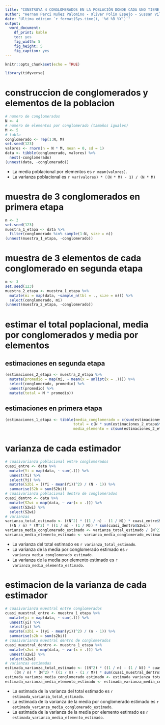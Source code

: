 ```yaml
---
title: "CONSTRUYA 4 CONGLOMERADOS EN LA POBLACIÓN DONDE CADA UNO TIENE 5 ELEMENTOS"
author: "Hernan Perci Nuñez Palomino - Oliver Polin Espejo - Sussan Villaorduña"
date: "Ultima edicion `r format(Sys.time(), '%d %B %Y')`"
output: 
  word_document:
    df_print: kable 
    toc: yes
    fig_width: 5
    fig_height: 5
    fig_caption: yes
---
```


```r
knitr::opts_chunk$set(echo = TRUE)
```

```r
library(tidyverse)
```


# construccion de conglomerados y elementos de la poblacion

```r

# numero de conglomerados
N <- 4
# numero de elementos por conglomerado (tamaños iguales)
M <- 5
# tabla
conglomerado <- rep(1:N, M)
set.seed(123)
valores <- rnorm(n = N * M, mean = 0, sd = 1)
data <- tibble(conglomerado, valores) %>%
  nest(-conglomerado)
(unnest(data, -conglomerado))
```

* La media poblacional por elementos es `r mean(valores)`.
* La varianza poblacional es `r var(valores) * ((N * M) - 1) / (N * M)`

# muestra de 3 conglomerados en primera etapa

```r

n <- 3
set.seed(123)
muestra_1_etapa <- data %>%
  filter(conglomerado %in% sample(1:N, size = n))
(unnest(muestra_1_etapa, -conglomerado))
```


# muestra de 3 elementos de cada conglomerado en segunda etapa

```r

m <- 3
set.seed(123)
muestra_2_etapa <- muestra_1_etapa %>%
  mutate(mi = map(data, ~sample_n(tbl = ., size = m))) %>%
  select(conglomerado, mi)
(unnest(muestra_2_etapa, -conglomerado))
```


# estimar el total poplacional, media por conglomerados y media por elementos

## estimaciones en segunda etapa

```r

(estimaciones_2_etapa <- muestra_2_etapa %>%
  mutate(promedio = map(mi, ~ mean(x = unlist(x = .)))) %>%
  select(conglomerado, promedio) %>%
  unnest(promedio) %>%
  mutate(total = M * promedio))
```


## estimaciones en primera etapa

```r

(estimaciones_1_etapa <- tibble(media_conglomerado = c(sum(estimaciones_2_etapa$total) / n), 
                               total = c(N * sum(estimaciones_2_etapa$total) / n),
                               media_elemento = c(sum(estimaciones_2_etapa$total) / (n * M))))

```


# varianza de cada estimador

```r

# cuasivarianza poblacional entre conglomerados
cuasi_entre <- data %>%
  mutate(Yi = map(data, ~ sum(.))) %>%
  unnest(Yi) %>%
  select(Yi) %>%
  mutate(S2bi = ((Yi - mean(Yi))^2) / (N - 1)) %>%
  summarise(S2b = sum(S2bi))
# cuasivarianza poblacional dentro de conglomerados
cuasi_dentro <- data %>%
  mutate(S2wi = map(data, ~ var(x = .))) %>%
  unnest(S2wi) %>%
  select(S2wi)
# varianzas
varianza_total_estimado <- ((N^2) * ((1 / n) - (1 / N)) * cuasi_entre$S2b) +
  ((N / n) * (M^2) * ((1 / m) - (1 / M)) * sum(cuasi_dentro$S2wi))
varianza_media_conglomerado_estimado <- varianza_total_estimado / (N^2)
varianza_media_elemento_estimado <- varianza_media_conglomerado_estimado / (M^2)

```


* La varianza del total estimado es `r varianza_total_estimado`.
* La varianza de la media por conglomerado estimado es `r varianza_media_conglomerado_estimado`.
* La varianza de la media por elemento estimado es `r varianza_media_elemento_estimado`.

# estimacion de la varianza de cada estimador

```r

# cuasivarianza muestral entre conglomerados
cuasi_muestral_entre <- muestra_1_etapa %>%
  mutate(yi = map(data, ~ sum(.))) %>%
  unnest(yi) %>%
  select(yi) %>%
  mutate(s2bi = ((yi - mean(yi))^2) / (n - 1)) %>%
  summarise(s2b = sum(s2bi))
# cuasivarianza muestral dentro de conglomerados
cuasi_muestral_dentro <- muestra_1_etapa %>%
  mutate(s2wi = map(data, ~ var(x = .))) %>%
  unnest(s2wi) %>%
  select(s2wi)
# varianzas estimadas
estimada_varianza_total_estimado <- ((N^2) * ((1 / n) - (1 / N)) * cuasi_muestral_entre$s2b) +
    ((N / n) * (M^2) * ((1 / m) - (1 / M)) * sum(cuasi_muestral_dentro$s2wi))
estimada_varianza_media_conglomerado_estimado <- estimada_varianza_total_estimado / (N^2)
estimada_varianza_media_elemento_estimado <- estimada_varianza_media_conglomerado_estimado / (M^2)

```


* La estimada de la varianza del total estimado es `r estimada_varianza_total_estimado`.
* La estimada de la varianza de la media por conglomerado estimado es `r estimada_varianza_media_conglomerado_estimado`.
* La estimada de la varianza de la media por elemento estimado es `r estimada_varianza_media_elemento_estimado`.
